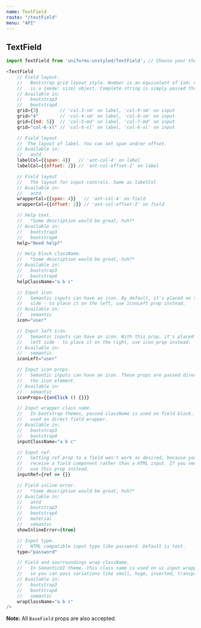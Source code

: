 ```yaml
---
name: TextField
route: "/textField"
menu: "API"
---
```

## TextField

```js
import TextField from 'uniforms-unstyled/TextField'; // Choose your theme package.

<TextField
    // Field layout.
    //   Bootstrap grid layout style. Number is an equivalent of {sm: n}. Object
    //   is a {mode: size} object. Complete string is simply passed through.
    // Available in:
    //   bootstrap3
    //   bootstrap4
    grid={3}        // 'col-3-sm' on label, 'col-9-sm' on input
    grid="4"        // 'col-4-sm' on label, 'col-8-sm' on input
    grid={{md: 5}}  // 'col-5-md' on label, 'col-7-md' on input
    grid="col-6-xl" // 'col-6-xl' on label, 'col-6-xl' on input

    // Field layout
    //  The layout of label. You can set span and/or offset.
    // Available in:
    //   antd
    labelCol={{span: 4}}   // 'ant-col-4' on label
    labelCol={{offset: 2}} // 'ant-col-offset-2' on label

    // Field layout
    //   The layout for input controls. Same as labelCol
    // Available in:
    //   antd
    wrapperCol={{span: 4}}   // 'ant-col-4' on field
    wrapperCol={{offset: 2}} // 'ant-col-offset-2' on field

    // Help text.
    //   *Some description would be great, huh?*
    // Available in:
    //   bootstrap3
    //   bootstrap4
    help="Need help?"

    // Help block className.
    //   *Some description would be great, huh?*
    // Available in:
    //   bootstrap3
    //   bootstrap4
    helpClassName="a b c"

    // Input icon.
    //   Semantic inputs can have an icon. By default, it's placed on the right
    //   side - to place it on the left, use iconLeft prop instead.
    // Available in:
    //   semantic
    icon="user"

    // Input left icon.
    //   Semantic inputs can have an icon. With this prop, it's placed on the
    //   left side - to place it on the right, use icon prop instead.
    // Available in:
    //   semantic
    iconLeft="user"

    // Input icon props.
    //   Semantic inputs can have an icon. These props are passed directly to
    //   the icon element.
    // Available in:
    //   semantic
    iconProps={{onClick () {}}}

    // Input wrapper class name.
    //   In bootstrap themes, passed className is used on field block. This is
    //   used on direct field wrapper.
    // Available in:
    //   bootstrap3
    //   bootstrap4
    inputClassName="a b c"

    // Input ref.
    //   Setting ref prop to a field won't work as desired, because you'll
    //   receive a field component rather than a HTML input. If you need an input ref,
    //   use this prop instead.
    inputRef={ref => {}}

    // Field inline error.
    //   *Some description would be great, huh?*
    // Available in:
    //   antd
    //   bootstrap3
    //   bootstrap4
    //   material
    //   semantic
    showInlineError={true}

    // Input type.
    //   HTML compatible input type like password. Default is text.
    type="password"

    // Field and sourroundings wrap className.
    //   In SemanticUI theme, this class name is used on ui input wrapper,
    //   so you can pass variations like small, huge, inverted, transparent etc.
    // Available in:
    //   bootstrap3
    //   bootstrap4
    //   semantic
    wrapClassName="a b c"
/>
```

**Note:** All `BaseField` props are also accepted.
